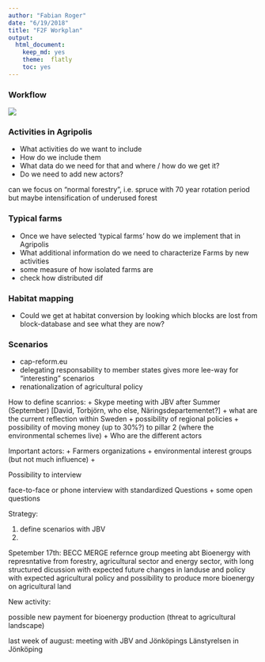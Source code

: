 ```yaml
---
author: "Fabian Roger"
date: "6/19/2018"
title: "F2F Workplan"
output:
  html_document:
    keep_md: yes
    theme:  flatly
    toc: yes
---
```


### Workflow

![](Internal_F2F_meeting_04_20-figure/F2F_workflow.jpeg)


### Activities in Agripolis

+ What activities do we want to include
+ How do we include them
+ What data do we need for that and where / how do we get it? 
+ Do we need to add new actors?

can we focus on "normal forestry", i.e. spruce with 70 year rotation period 
but maybe intensification of underused forest 

### Typical farms

+ Once we have selected 'typical farms' how do we implement that in Agripolis
+ What additional information do we need to characterize Farms by new activities
+ some measure of how isolated farms are 
+ check how distributed dif

### Habitat mapping

+ Could we get at habitat conversion by looking which blocks are lost from block-database and see what they are now?

### Scenarios

+ cap-reform.eu
+ delegating responsability to member states gives more lee-way for "interesting" scenarios
+ renationalization of agricultural policy


How to define scanrios: 
+ Skype meeting with JBV after Summer (September) [David, Torbjörn, who else, Näringsdepartementet?] 
  + what are the current reflection within Sweden
  + possibility of regional policies
  + possibility of moving money (up to 30%?) to pillar 2 (where the environmental schemes live)
  + Who are the different actors
  
  Important actors:
  + Farmers organizations
  + environmental interest groups (but not much influence)
  +
  
Possibility to interview 

face-to-face or phone interview with standardized Questions + some open questions


Strategy:

1) define scenarios with JBV
2) 

Spetember 17th: BECC MERGE refernce group meeting abt Bioenergy with represntative from forestry, agricultural sector and energy sector, with long structured dicussion with expected future changes in landuse and policy with expected agricultural policy and possibility to produce more bioenergy on agricultural land

New activity:

possible new payment for bioenergy production (threat to agricultural landscape) 

last week of august: meeting with JBV and Jönköpings Länstyrelsen in Jönköping

